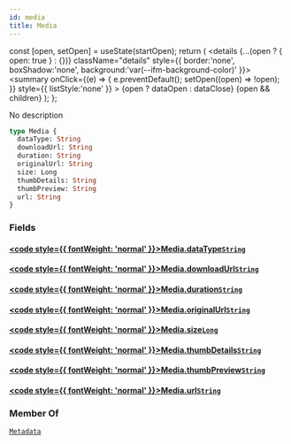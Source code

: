 ```yaml
---
id: media
title: Media
---
```









  const [open, setOpen] = useState(startOpen);
  return (
    <details {...(open ? { open: true } : {})} className="details" style={{ border:'none', boxShadow:'none', background:'var(--ifm-background-color)' }}>
      <summary
        onClick={(e) => {
          e.preventDefault();
          setOpen((open) => !open);
        }}
        style={{ listStyle:'none' }}
      >
      {open ? dataOpen : dataClose}
      </summary>
      {open && children}
    </details>
  );
};








No description


```graphql
type Media {
  dataType: String
  downloadUrl: String
  duration: String
  originalUrl: String
  size: Long
  thumbDetails: String
  thumbPreview: String
  url: String
}
```




### Fields

#### [<code style={{ fontWeight: 'normal' }}>Media.<b>dataType</b></code>](#)<Bullet />[`String`](/sodixapi/types/scalars/string) <Badge class="badge badge--secondary" text="scalar"/> 
> 
> 
> 
> 

#### [<code style={{ fontWeight: 'normal' }}>Media.<b>downloadUrl</b></code>](#)<Bullet />[`String`](/sodixapi/types/scalars/string) <Badge class="badge badge--secondary" text="scalar"/> 
> 
> 
> 
> 

#### [<code style={{ fontWeight: 'normal' }}>Media.<b>duration</b></code>](#)<Bullet />[`String`](/sodixapi/types/scalars/string) <Badge class="badge badge--secondary" text="scalar"/> 
> 
> 
> 
> 

#### [<code style={{ fontWeight: 'normal' }}>Media.<b>originalUrl</b></code>](#)<Bullet />[`String`](/sodixapi/types/scalars/string) <Badge class="badge badge--secondary" text="scalar"/> 
> 
> 
> 
> 

#### [<code style={{ fontWeight: 'normal' }}>Media.<b>size</b></code>](#)<Bullet />[`Long`](/sodixapi/types/scalars/long) <Badge class="badge badge--secondary" text="scalar"/> 
> 
> 
> 
> 

#### [<code style={{ fontWeight: 'normal' }}>Media.<b>thumbDetails</b></code>](#)<Bullet />[`String`](/sodixapi/types/scalars/string) <Badge class="badge badge--secondary" text="scalar"/> 
> 
> 
> 
> 

#### [<code style={{ fontWeight: 'normal' }}>Media.<b>thumbPreview</b></code>](#)<Bullet />[`String`](/sodixapi/types/scalars/string) <Badge class="badge badge--secondary" text="scalar"/> 
> 
> 
> 
> 

#### [<code style={{ fontWeight: 'normal' }}>Media.<b>url</b></code>](#)<Bullet />[`String`](/sodixapi/types/scalars/string) <Badge class="badge badge--secondary" text="scalar"/> 
> 
> 
> 
> 





### Member Of

[`Metadata`](/sodixapi/types/objects/metadata)  <Badge class="badge badge--secondary" text="object"/>

